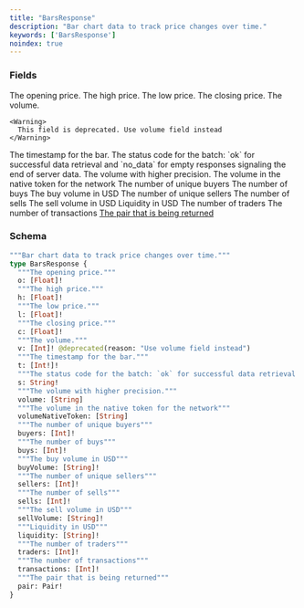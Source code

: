```yaml
---
title: "BarsResponse"
description: "Bar chart data to track price changes over time."
keywords: ['BarsResponse']
noindex: true
---
```


### Fields

<ResponseField name="o" type="[Float]!" required>
  The opening price.
</ResponseField>

<ResponseField name="h" type="[Float]!" required>
  The high price.
</ResponseField>

<ResponseField name="l" type="[Float]!" required>
  The low price.
</ResponseField>

<ResponseField name="c" type="[Float]!" required>
  The closing price.
</ResponseField>

<ResponseField name="v" type="[Int]!" required>
  The volume.
    
    <Warning>
      This field is deprecated. Use volume field instead
    </Warning>
</ResponseField>

<ResponseField name="t" type="[Int!]!" required>
  The timestamp for the bar.
</ResponseField>

<ResponseField name="s" type="String!" required>
  The status code for the batch: `ok` for successful data retrieval and `no_data` for empty responses signaling the end of server data.
</ResponseField>

<ResponseField name="volume" type="[String]">
  The volume with higher precision.
</ResponseField>

<ResponseField name="volumeNativeToken" type="[String]">
  The volume in the native token for the network
</ResponseField>

<ResponseField name="buyers" type="[Int]!" required>
  The number of unique buyers
</ResponseField>

<ResponseField name="buys" type="[Int]!" required>
  The number of buys
</ResponseField>

<ResponseField name="buyVolume" type="[String]!" required>
  The buy volume in USD
</ResponseField>

<ResponseField name="sellers" type="[Int]!" required>
  The number of unique sellers
</ResponseField>

<ResponseField name="sells" type="[Int]!" required>
  The number of sells
</ResponseField>

<ResponseField name="sellVolume" type="[String]!" required>
  The sell volume in USD
</ResponseField>

<ResponseField name="liquidity" type="[String]!" required>
  Liquidity in USD
</ResponseField>

<ResponseField name="traders" type="[Int]!" required>
  The number of traders
</ResponseField>

<ResponseField name="transactions" type="[Int]!" required>
  The number of transactions
</ResponseField>

<a href="/api-reference/types/pair">
  <ResponseField name="pair" type="Pair!" required>
    The pair that is being returned
  </ResponseField>
</a>

### Schema


```graphql 
"""Bar chart data to track price changes over time."""
type BarsResponse {
  """The opening price."""
  o: [Float]!
  """The high price."""
  h: [Float]!
  """The low price."""
  l: [Float]!
  """The closing price."""
  c: [Float]!
  """The volume."""
  v: [Int]! @deprecated(reason: "Use volume field instead")
  """The timestamp for the bar."""
  t: [Int!]!
  """The status code for the batch: `ok` for successful data retrieval and `no_data` for empty responses signaling the end of server data."""
  s: String!
  """The volume with higher precision."""
  volume: [String]
  """The volume in the native token for the network"""
  volumeNativeToken: [String]
  """The number of unique buyers"""
  buyers: [Int]!
  """The number of buys"""
  buys: [Int]!
  """The buy volume in USD"""
  buyVolume: [String]!
  """The number of unique sellers"""
  sellers: [Int]!
  """The number of sells"""
  sells: [Int]!
  """The sell volume in USD"""
  sellVolume: [String]!
  """Liquidity in USD"""
  liquidity: [String]!
  """The number of traders"""
  traders: [Int]!
  """The number of transactions"""
  transactions: [Int]!
  """The pair that is being returned"""
  pair: Pair!
}
```
